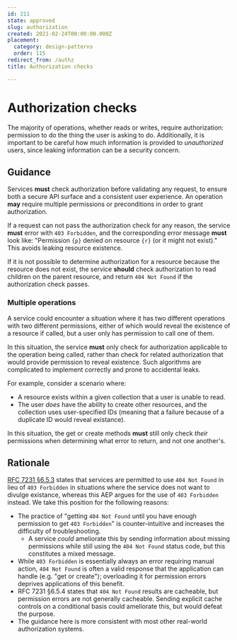```yaml
---
id: 211
state: approved
slug: authorization
created: 2021-02-24T00:00:00.000Z
placement:
  category: design-patterns
  order: 115
redirect_from: /authz
title: Authorization checks

--- 
```


# Authorization checks

The majority of operations, whether reads or writes, require authorization:
permission to do the thing the user is asking to do. Additionally, it is
important to be careful how much information is provided to _unauthorized_
users, since leaking information can be a security concern.

## Guidance

Services <b class="text-red-700">must</b> check authorization before validating any request, to ensure
both a secure API surface and a consistent user experience. An operation
<b class="text-green-700">may</b> require multiple permissions or preconditions in order to grant
authorization.

If a request can not pass the authorization check for any reason, the service
<b class="text-red-700">must</b> error with `403 Forbidden`, and the corresponding error message
<b class="text-red-700">must</b> look like: "Permission `{p}` denied on resource `{r}` (or it might
not exist)." This avoids leaking resource existence.

If it is not possible to determine authorization for a resource because the
resource does not exist, the service <b class="text-yellow-700">should</b> check authorization to read
children on the parent resource, and return `404 Not Found` if the
authorization check passes.

### Multiple operations

A service could encounter a situation where it has two different operations
with two different permissions, either of which would reveal the existence of a
resource if called, but a user only has permission to call one of them.

In this situation, the service <b class="text-red-700">must</b> only check for authorization applicable
to the operation being called, rather than check for related authorization that
would provide permission to reveal existence. Such algorithms are complicated to
implement correctly and prone to accidental leaks.

For example, consider a scenario where:

- A resource exists within a given collection that a user is unable to read.
- The user _does_ have the ability to create other resources, and the
  collection uses user-specified IDs (meaning that a failure because of a
  duplicate ID would reveal existance).

In this situation, the get or create methods <b class="text-red-700">must</b> still only check _their_
permissions when determining what error to return, and not one another's.

## Rationale

[RFC 7231 §6.5.3][] states that services are permitted to use `404 Not Found`
in lieu of `403 Forbidden` in situations where the service does not want to
divulge existance, whereas this AEP argues for the use of `403 Forbidden`
instead. We take this position for the following reasons:

- The practice of "getting `404 Not Found` until you have enough permission to
  get `403 Forbidden`" is counter-intuitive and increases the difficulty of
  troubleshooting.
  - A service _could_ ameliorate this by sending information about missing
    permissions while still using the `404 Not Found` status code, but this
    constitutes a mixed message.
- While `403 Forbidden` is essentially always an error requiring manual action,
  `404 Not Found` is often a valid response that the application can handle
  (e.g. "get or create"); overloading it for permission errors deprives
  applications of this benefit.
- RFC 7231 §6.5.4 states that `404 Not Found` results are cacheable, but
  permission errors are not generally cacheable. Sending explicit cache
  controls on a conditional basis could ameliorate this, but would defeat the
  purpose.
- The guidance here is more consistent with most other real-world authorization
  systems.

[rfc 7231 §6.5.3]: https://tools.ietf.org/html/rfc7231#section-6.5.3
